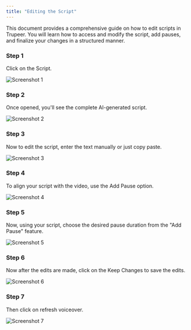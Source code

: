 ```yaml
---
title: "Editing the Script"
---
```


This document provides a comprehensive guide on how to edit scripts in Trupeer. You will learn how to access and modify the script, add pauses, and finalize your changes in a structured manner.

### Step 1

Click on the Script.

![Screenshot 1](images/edit-script/image1.jpg)

### Step 2

Once opened, you'll see the complete AI-generated script.

![Screenshot 2](images/edit-script/image2.jpg)

### Step 3

Now to edit the script, enter the text manually or just copy paste.

![Screenshot 3](images/edit-script/image3.jpg)

### Step 4

To align your script with the video, use the Add Pause option.

![Screenshot 4](images/edit-script/image4.jpg)

### Step 5

Now, using your script, choose the desired pause duration from the "Add Pause" feature.

![Screenshot 5](images/edit-script/image5.jpg)

### Step 6

Now after the edits are made, click on the Keep Changes to save the edits.

![Screenshot 6](images/edit-script/image6.jpg)

### Step 7

Then click on refresh voiceover.

![Screenshot 7](images/edit-script/image7.jpg)
